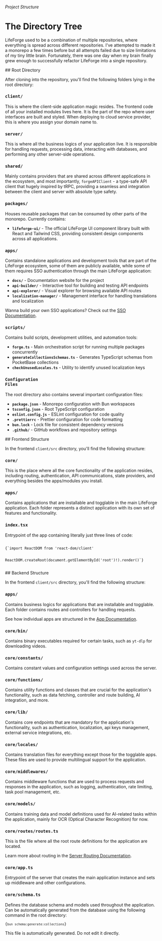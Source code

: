 

###### Project Structure

# The Directory Tree

LifeForge used to be a combination of multiple repositories, where everything is spread across different repositories. I've attempted to made it a monorepo a few times before but all attempts failed due to size limitations of my tiny little brain. Fortunately, there was one day when my brain finally grew enough to successfully refactor LifeForge into a single repository.

<section id="root-directory">
## Root Directory

After cloning into the repository, you'll find the following folders lying in the root directory:

### <div className="flex items-center gap-3 -mb-4"><Icon icon="material-icon-theme:folder-client" /><code className="text-xl!">client/</code></div>

This is where the client-side application magic resides. The frontend code of all your installed modules lives here. It is the part of the repo where user interfaces are built and styled. When deploying to cloud service provider, this is where you assign your domain name to.

### <div className="flex items-center gap-3 -mb-4"><Icon icon="material-icon-theme:folder-server" /><code className="text-xl!">server/</code></div>

This is where all the business logics of your application live. It is responsible for handling requests, processing data, interacting with databases, and performing any other server-side operations.

### <div className="flex items-center gap-3 -mb-4"><Icon icon="material-icon-theme:folder-shared" /><code className="text-xl!">shared/</code></div>

Mainly contains providers that are shared across different applications in the ecosystem, and most importantly, <code>forgeAPIClient</code> - a type-safe API client that hugely inspired by tRPC, providing a seamless and integration between the client and server with absolute type safety.

### <div className="flex items-center gap-3 -mb-4"><Icon icon="material-icon-theme:folder-packages" /><code className="text-xl!">packages/</code></div>

Houses reusable packages that can be consumed by other parts of the monorepo. Currently contains:

- **<code>lifeforge-ui/</code>** - The official LifeForge UI component library built with React and Tailwind CSS, providing consistent design components across all applications. <CustomLink text="Explore UI Library" to="/developer-guide/ui-library" />

### <div className="flex items-center gap-3 -mb-4"><Icon icon="material-icon-theme:folder-app" /><code className="text-xl!">apps/</code></div>

Contains standalone applications and development tools that are part of the LifeForge ecosystem, some of them are publicly available, while some of them requires SSO authentication through the main LifeForge application:

- **<code>docs/</code>** - Documentation website for the project
- **<code>api-builder/</code>** - Interactive tool for building and testing API endpoints
- **<code>api-explorer/</code>** - Visual explorer for browsing available API routes
- **<code>localization-manager/</code>** - Management interface for handling translations and localization

Wanna build your own SSO applications? Check out the [SSO Documentation](/developer-guide/sso).

### <div className="flex items-center gap-3 -mb-4"><Icon icon="material-icon-theme:folder-scripts" /><code className="text-xl!">scripts/</code></div>

Contains build scripts, development utilities, and automation tools:

- **<code>forge.ts</code>** - Main orchestration script for running multiple packages concurrently
- **<code>generateCollectionsSchemas.ts</code>** - Generates TypeScript schemas from PocketBase collections
- **<code>checkUnusedLocales.ts</code>** - Utility to identify unused localization keys

### <div className="flex items-center gap-3 -mb-4"><Icon icon="material-icon-theme:settings" /><code className="text-xl!">Configuration Files</code></div>

The root directory also contains several important configuration files:

- **<code>package.json</code>** - Monorepo configuration with Bun workspaces
- **<code>tsconfig.json</code>** - Root TypeScript configuration
- **<code>eslint.config.js</code>** - ESLint configuration for code quality
- **<code>.prettierrc</code>** - Prettier configuration for code formatting
- **<code>bun.lock</code>** - Lock file for consistent dependency versions
- **<code>.github/</code>** - GitHub workflows and repository settings
</section>

<section id="frontend-structure">
## Frontend Structure

In the frontend <code>client/src</code> directory, you'll find the following structure:

### <div className="flex items-center gap-3 -mb-4"><Icon icon="material-icon-theme:folder-core" /><code className="text-xl!">core/</code></div>

This is the place where all the core functionality of the application resides, including routing, authentication, API communications, state providers, and everything besides the apps/modules you install.

### <div className="flex items-center gap-3 -mb-4"><Icon icon="material-icon-theme:folder-app" /><code className="text-xl!">apps/</code></div>

Contains applications that are installable and togglable in the main LifeForge application. Each folder represents a distinct application with its own set of features and functionality.

### <div className="flex items-center gap-3 -mb-4"><Icon icon="material-icon-theme:react-ts" /><code className="text-xl!">index.tsx</code></div>

Entrypoint of the app containing literally just three lines of code:

<Code language="tsx">
{`import ReactDOM from 'react-dom/client'


ReactDOM.createRoot(document.getElementById('root')!).render(<App />)`}

</Code>
</section>

<section id="backend-structure">
## Backend Structure

In the frontend <code>client/src</code> directory, you'll find the following structure:

### <div className="flex items-center gap-3 -mb-4"><Icon icon="material-icon-theme:folder-app" /><code className="text-xl!">apps/</code></div>

Contains business logics for applications that are installable and togglable. Each folder contains routes and controllers for handling requests.

See how individual apps are structured in the [App Documentation](/developer-guide/backend/apps).

### <div className="flex items-center gap-3 -mb-4"><Icon icon="material-icon-theme:folder-dist" /><code className="text-xl!">core/bin/</code></div>

Contains binary executables required for certain tasks, such as <code>yt-dlp</code> for downloading videos.

### <div className="flex items-center gap-3 -mb-4"><Icon icon="material-icon-theme:folder-constant" /><code className="text-xl!">core/constants/</code></div>

Contains constant values and configuration settings used across the server.

### <div className="flex items-center gap-3 -mb-4"><Icon icon="material-icon-theme:folder-functions" /><code className="text-xl!">core/functions/</code></div>

Contains utility functions and classes that are crucial for the application's functionality, such as data fetching, controller and route building, AI integration, and more.

### <div className="flex items-center gap-3 -mb-4"><Icon icon="material-icon-theme:folder-lib" /><code className="text-xl!">core/lib/</code></div>

Contains core endpoints that are mandatory for the application's functionality, such as authentication, localization, api keys management, external service integrations, etc.

### <div className="flex items-center gap-3 -mb-4"><Icon icon="material-icon-theme:folder-i18n" /><code className="text-xl!">core/locales/</code></div>

Contains translation files for everything except those for the togglable apps. These files are used to provide multilingual support for the application.

### <div className="flex items-center gap-3 -mb-4"><Icon icon="material-icon-theme:folder-middleware" /><code className="text-xl!">core/middlewares/</code></div>

Contains middleware functions that are used to process requests and responses in the application, such as logging, authentication, rate limiting, task pool management, etc.

### <div className="flex items-center gap-3 -mb-4"><Icon icon="material-icon-theme:folder-class" /><code className="text-xl!">core/models/</code></div>

Contains training data and model definitions used for AI-related tasks within the application, mainly for OCR (Optical Character Recognition) for now.

### <div className="flex items-center gap-3 -mb-4"><Icon icon="material-icon-theme:routing" /><code className="text-xl!">core/routes/routes.ts</code></div>

This is the file where all the root route definitions for the application are located.

Learn more about routing in the [Server Routing Documentation](/developer-guide/backend/routing).

### <div className="flex items-center gap-3 -mb-4"><Icon icon="material-icon-theme:typescript" /><code className="text-xl!">core/app.ts</code></div>

Entrypoint of the server that creates the main application instance and sets up middleware and other configurations.

### <div className="flex items-center gap-3 -mb-4"><Icon icon="material-icon-theme:folder-functions" /><code className="text-xl!">core/schema.ts</code></div>

Defines the database schema and models used throughout the application. Can be automatically generated from the database using the following command in the root directory:

<Code language="bash">{`bun schema:generate:collections`}</Code>

<Warning>
This file is automatically generated. Do not edit it directly.
</Warning>
</section>
